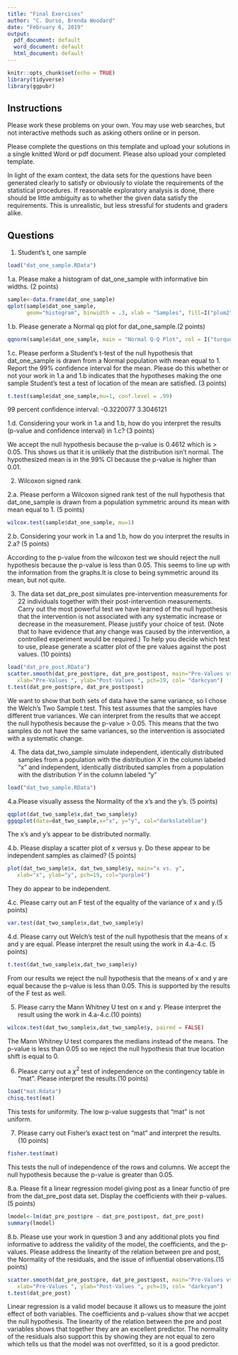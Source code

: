 ---
title: "Final Exercises"
author: "C. Durso, Brenda Woodard"
date: "February 6, 2019"
output:
  pdf_document: default
  word_document: default
  html_document: default
---

```{r setup, include=FALSE}
knitr::opts_chunk$set(echo = TRUE)
library(tidyverse)
library(ggpubr)
```

## Instructions

Please work these problems on your own. You may use web searches, but not interactive methods such as asking others online or in person.

Please complete the questions on this template and upload your solutions in a single knitted Word or pdf document. Please also upload your completed template.

In light of the exam context, the data sets for the questions have been generated clearly to satisfy or obviously to violate the requirements of the statistical procedures. If reasonable exploratory analysis is done, there should be little ambiguity as to whether the given data satisfy the requirements. This is unrealistic, but less stressful for students and graders alike.

## Questions

1. Student's t, one sample 

```{r}
load("dat_one_sample.RData")
```

  1.a. Please make a histogram of dat_one_sample with informative bin widths. (2 points)
```{r}
sample<-data.frame(dat_one_sample)
qplot(sample$dat_one_sample,
      geom="histogram", binwidth = .3, xlab = "Samples", fill=I("plum2"), col=I("darkcyan")) 
``` 
   
  1.b. Please generate a Normal qq plot for dat_one_sample.(2 points)
  
```{r}
qqnorm(sample$dat_one_sample, main = "Normal Q-Q Plot", col = I("turquoise4"))
```

 1.c. Please perform a Student's t-test of the null hypothesis that dat_one_sample is drawn from a Normal population with mean equal to 1. Report the 99% confidence interval for the mean. Please do this whether or not your work in 1.a and 1.b indicates that the hypotheses making the one sample Student's test a test of location of the mean are satisfied. (3 points)
 
```{r}
t.test(sample$dat_one_sample,mu=1, conf.level = .99)
```

99 percent confidence interval:
 -0.3220077  3.3046121
 
 1.d. Considering your work in 1.a and 1.b, how do you interpret the results (p-value and confidence interval) in 1.c? (3 points)
 
 We accept the null hypothesis because the p-value is 0.4612 which is > 0.05. This shows us that it is unlikely that the distribution isn't normal. The hypothesized mean is in the 99% CI because the p-value is higher than 0.01.
 
2. Wilcoxon signed rank

  2.a. Please perform a Wilcoxon signed rank test of the null hypothesis that dat_one_sample is drawn from a population symmetric around its mean with mean equal to 1. (5 points)
  
```{r}
wilcox.test(sample$dat_one_sample, mu=1)
```
  
  2.b. Considering your work in 1.a and 1.b, how do you interpret the results in 2.a? (5 points)
  
  According to the p-value from the wilcoxon test we should reject the null hypothesis because the p-value is less than 0.05. This seems to line up with the information from the graphs.It is close to being symmetric around its mean, but not quite.  

3. The data set dat_pre_post simulates pre-intervention measurements for 22 individuals together with their post-intervention measurements. Carry out the most powerful test we have learned of the null hypothesis that the intervention is not associated with any systematic increase or decrease in the measurement. Please justify your choice of test. (Note that to have evidence that any change was caused by the intervention, a controlled experiment would be required.) To help you decide which test to use, please generate a scatter plot of the pre values against the post values. (10 points)

```{r}
load("dat_pre_post.RData")
scatter.smooth(dat_pre_post$pre, dat_pre_post$post, main="Pre-Values vs. Post-Values", 
   xlab="Pre-Values ", ylab="Post-Values ", pch=19, col= "darkcyan")
t.test(dat_pre_post$pre, dat_pre_post$post)
```

We want to show that both sets of data have the same variance, so I chose the Welch's Two Sample t.test. This test assumes that the samples have different true variances. We can interpret from the results that we accept the null hypothesis because the p-value > 0.05. This means that the two samples do not have the same variances, so the intervention is associated with a systematic change. 

4. The data dat_two_sample simulate independent, identically distributed samples from a population with the distribution $X$ in the column labeled "x" and independent, identically distributed samples from a population with the distribution $Y$ in the column labeled "y"

```{r}
load("dat_two_sample.RData")
```

  4.a.Please visually assess the Normality of the x's and the y's. (5 points)

```{r}
qqplot(dat_two_sample$x,dat_two_sample$y)
ggqqplot(data=dat_two_sample,x="x", y="y", col="darkslateblue")
```
The x's and y's appear to be distributed normally. 

  4.b. Please display a scatter plot of x versus y. Do these appear to be independent samples as claimed? (5 points)
  
```{r}
plot(dat_two_sample$x, dat_two_sample$y, main="x vs. y", 
   xlab="x", ylab="y", pch=19, col="purple4") 
```
  They do appear to be independent. 
  
  4.c. Please carry out an F test of the equality of the variance of x and y.(5 points)
  
```{r}
var.test(dat_two_sample$x,dat_two_sample$y)
```
  
  4.d. Please carry out Welch's test of the null hypothesis that the means of x and y are equal. Please interpret the result using the work in 4.a-4.c. (5 points)
  
```{r}
t.test(dat_two_sample$x,dat_two_sample$y)
```
From our results we reject the null hypothesis that the means of x and y are equal because the p-value is less than 0.05.  This is supported by the results of the F test as well.   
  
5. Please carry the Mann Whitney U test on x and y. Please interpret the result using the work in 4.a-4.c.(10 points)

```{r}
wilcox.test(dat_two_sample$x,dat_two_sample$y, paired = FALSE)
```
The Mann Whitney U test compares the medians instead of the means. The p-value is less than 0.05 so we reject the null hypothesis that true location shift is equal to 0. 

6. Please carry out a $\chi^2$ test of independence on the contingency table in "mat". Please interpret the results.(10 points)

```{r}
load("mat.Rdata")
chisq.test(mat)
```
This tests for uniformity. The low p-value suggests that "mat" is not uniform.


7. Please carry out Fisher's exact test on "mat" and interpret the results. (10 points)

```{r}
fisher.test(mat)
```
This tests the null of independence of the rows and columns. We accept the null hypothesis because the p-value is greater than 0.05. 

8.a. Please fit a linear regression model giving post as a linear functio of pre from the  dat_pre_post data set. Display the coefficients with their p-values. (5 points)

```{r}
lmodel<-lm(dat_pre_post$pre ~ dat_pre_post$post, dat_pre_post)
summary(lmodel)
```

8.b. Please use your work in question 3 and any additional plots you find informative to address the validity of the model, the coefficients, and the p-values. Please address the linearity of the relation between pre and post, the Normality of the residuals, and the issue of influential observations.(15 points) 

```{r}
scatter.smooth(dat_pre_post$pre, dat_pre_post$post, main="Pre-Values vs. Post-Values", 
   xlab="Pre-Values ", ylab="Post-Values ", pch=19, col= "darkcyan")
t.test(dat_pre_post)
```
Linear regression is a valid model because it allows us to measure the joint effect of both variables. The coefficients and p-values show that we accpet the null hypothesis. The linearity of the relation between the pre and post variables shows that together they are an excellent predictor. The normality of the residuals also support this by showing they are not equal to zero which tells us that the model was not overfitted, so it is a good predictor.


